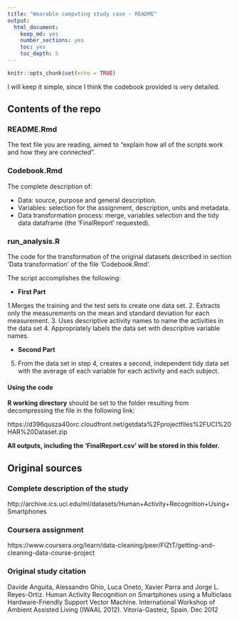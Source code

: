 ```yaml
---
title: "Wearable computing study case - README"
output: 
  html_document: 
    keep_md: yes
    number_sections: yes
    toc: yes
    toc_depth: 5
---
```


```r
knitr::opts_chunk$set(echo = TRUE)
```


I will keep it simple, since I think the codebook provided is very detailed.

## Contents of the repo
### README.Rmd

The text file you are reading, aimed to "explain how all of the scripts work and how they are connected".

### Codebook.Rmd

The complete description of:

* Data: source, purpose and general description.
* Variables: selection for the assignment, description, units and metadata.
* Data transformation process: merge, variables selection and the tidy data dataframe (the 'FinalReport' requested).

### run_analysis.R

The code for the transformation of the original datasets described in section 'Data transformation' of the file 'Codebook.Rmd'.

The script accomplishes the following:

* **First Part** 

1.Merges the training and the test sets to create one data set.
2. Extracts only the measurements on the mean and standard deviation for each measurement.
3. Uses descriptive activity names to name the activities in the data set
4. Appropriately labels the data set with descriptive variable names.

* **Second Part**

5. From the data set in step 4, creates a second, independent tidy data set with the average of each variable for each activity and each subject.

#### Using the code

**R working directory** should be set to the folder resulting from decompressing the file in the following link:

https://d396qusza40orc.cloudfront.net/getdata%2Fprojectfiles%2FUCI%20HAR%20Dataset.zip

**All outputs, including the 'FinalReport.csv' will be stored in this folder.**

## Original sources

### Complete description of the study

http://archive.ics.uci.edu/ml/datasets/Human+Activity+Recognition+Using+Smartphones

### Coursera assignment

https://www.coursera.org/learn/data-cleaning/peer/FIZtT/getting-and-cleaning-data-course-project

### Original study citation

Davide Anguita, Alessandro Ghio, Luca Oneto, Xavier Parra and Jorge L. Reyes-Ortiz. Human Activity Recognition on Smartphones using a Multiclass Hardware-Friendly Support Vector Machine. International Workshop of Ambient Assisted Living (IWAAL 2012). Vitoria-Gasteiz, Spain. Dec 2012

